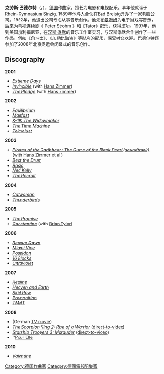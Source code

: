 {{BLP unsourced|time=2020-10-07T02:42:32+00:00}}
{{Infobox musical artist <!-- See Wikipedia:WikiProject_Musicians -->
| Name                = 克勞斯·巴德爾特<br />Klaus Badelt
| Img                 = KBadelt.jpg
| Img_capt            = 克勞斯·巴德爾特，2007年
| Background          = 作曲家
| Birth_name          = Klaus Badelt
| Born                = {{Birth date and age|1968|12|13|mf=y}}
| Died                = 
| Origin              = {{GER}}[[法兰克福|法兰克福]]
| Genre               = 电影配乐
| Occupation          = [[作曲家|作曲家]]，录音师，[[编曲家|编曲家]]
| Instrument          = 
| Years_active        = 1998年 - 
| Label               =
| URL                 = {{official}}
}}
'''克劳斯·巴德尔特'''（{{lang-de|'''Klaus Badelt'''}}，{{bd|1968年|12月13日||}}），[[德国|德国]]作曲家，擅长为电影和电视配乐。早年他就读于Rhein-Gymnasium Sinzig. 1989年他与人合伙在Bad Breisig开办了一家电脑公司。1992年，他退出公司专心从事音乐创作。他先在[[曼海姆|曼海姆]]为电子游戏写音乐，后来为电视连续剧《 Peter Strohm 》和《Tator》配乐，获得成功。1997年，他到美国加利福尼亚，在[[汉斯·季默|汉斯·季默]]的音乐工作室实习，与汉斯季默合作创作了一些作品，例如《[[角斗士|角斗士]]》、《[[加勒比海盗：黑珍珠号的诅咒|加勒比海盗]]》等影片的配乐，深受听众欢迎。巴德尔特还参加了2008年北京奥运会闭幕式的音乐创作。

== Discography ==
'''2001'''
* ''[[Extreme_Days|Extreme Days]]''
* ''[[Invincible_(2001_film)|Invincible]]'' (with [[Hans_Zimmer|Hans Zimmer]])
* ''[[The_Pledge_(film)|The Pledge]]'' (with [[Hans_Zimmer|Hans Zimmer]])
'''2002'''
* ''[[Equilibrium_(2002_film)|Equilibrium]]''
* ''[[Manfast|Manfast]]''
* ''[[K-19:_The_Widowmaker|K-19: The Widowmaker]]''
* ''[[The_Time_Machine_(2002_film)|The Time Machine]]''
* ''[[Teknolust|Teknolust]]''
'''2003'''
* ''[[Pirates_of_the_Caribbean:_The_Curse_of_the_Black_Pearl_(soundtrack)|Pirates of the Caribbean: The Curse of the Black Pearl (soundtrack)]]'' (with [[Hans_Zimmer|Hans Zimmer]] et al.)
* ''[[Beat_the_Drum|Beat the Drum]]''
* ''[[Basic_(film)|Basic]]''
* ''[[Ned_Kelly_(2003_film)|Ned Kelly]]''
* ''[[The_Recruit|The Recruit]]''
'''2004'''
* ''[[Catwoman_(film)|Catwoman]]''
* ''[[Thunderbirds_(film)|Thunderbirds]]''
'''2005'''
* ''[[The_Promise_(2005_film)|The Promise]]''
* ''[[Constantine_(film)|Constantine]]'' (with [[Brian_Tyler_(composer)|Brian Tyler]])
'''2006'''
* ''[[Rescue_Dawn|Rescue Dawn]]''
* ''[[Miami_Vice_(film)|Miami Vice]]''
* ''[[Poseidon_(film)|Poseidon]]''
* ''[[16_Blocks|16 Blocks]]''
* ''[[Ultraviolet_(film)|Ultraviolet]]''
'''2007'''
* ''[[Redline_(2007_film)|Redline]]''
* ''[[Heaven_and_Earth_(2007_film)|Heaven and Earth]]''
* ''[[Skid_Row_(film)|Skid Row]]''
* ''[[Premonition_(2007_film)|Premonition]]''
* ''[[TMNT_(2007_film)|TMNT]]''
'''2008'''
* ''{{link-de|查理曼密码|Die Jagd nach dem Schatz der Nibelungen}}'' (German [[TV_movie|TV movie]])
* ''[[The_Scorpion_King_2:_Rise_of_a_Warrior|The Scorpion King 2: Rise of a Warrior]]'' ([[direct-to-video|direct-to-video]])
* ''[[Starship_Troopers_3:_Marauder|Starship Troopers 3: Marauder]]'' ([[direct-to-video|direct-to-video]])
* ''[[Pour_Elle|Pour Elle]]
'''2010'''
* ''[[Valentine|Valentine]]''

{{Authority control}}
{{DEFAULTSORT:badelt}}
[[Category:德国作曲家|Category:德国作曲家]]
[[Category:德國電影配樂家|Category:德國電影配樂家]]
